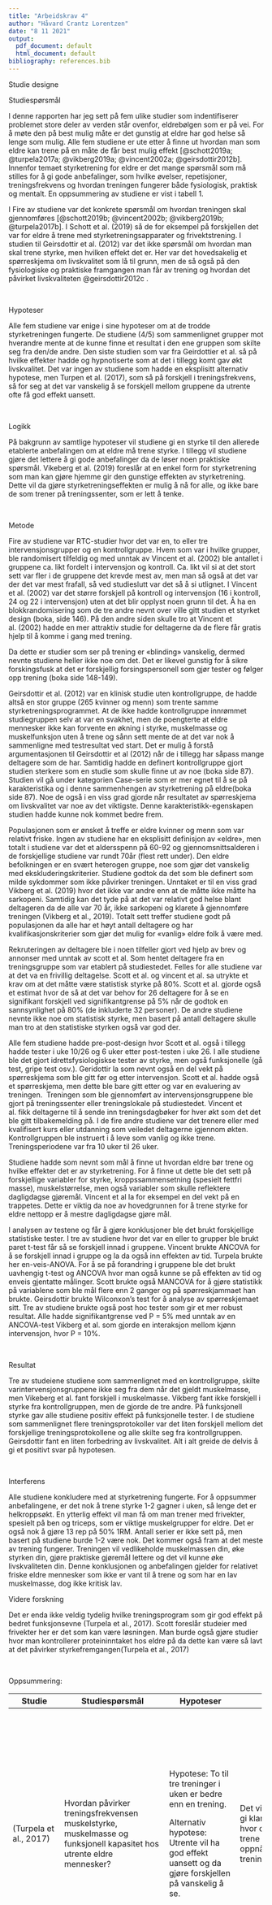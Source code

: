 ```yaml
---
title: "Arbeidskrav 4"
author: "Håvard Crantz Lorentzen"
date: "8 11 2021"
output:
  pdf_document: default
  html_document: default
bibliography: references.bib
---
```


Studie designe

Studiespørsmål

I denne rapporten har jeg sett på fem ulike studier som indentifiserer
problemet store deler av verden står ovenfor, eldrebølgen som er på vei. For å
møte den på best mulig måte er det gunstig at eldre har god helse så lenge som
mulig. Alle fem studiene er ute etter å finne ut hvordan man som eldre kan
trene på en måte de får best mulig effekt [@schott2019a; @turpela2017a; @vikberg2019a; @vincent2002a; @geirsdottir2012b]. Innenfor temaet styrketrening for
eldre er det mange spørsmål som må stilles for å gi gode anbefalinger, som hvilke
øvelser, repetisjoner, treningsfrekvens og hvordan treningen fungerer både
fysiologisk, praktisk og mentalt. En oppsummering av studiene er vist i tabell
1.

I Fire av studiene var det konkrete spørsmål om hvordan treningen skal
gjennomføres [@schott2019b; @vincent2002b; @vikberg2019b; @turpela2017b]. I Schott et al. (2019) så de for eksempel på forskjellen det var for eldre å trene med styrketreningsapparater og frivektstrening. I studien til Geirsdottir et al. (2012) var det ikke spørsmål om hvordan man skal trene styrke, men
hvilken effekt det er. Her var det hovedsakelig et spørreskjema om livskvalitet
som lå til grunn, men de så også på den fysiologiske og praktiske
framgangen man får av trening og hvordan det påvirket livskvaliteten @geirsdottir2012c .

 

Hypoteser

Alle fem studiene var enige i sine hypoteser om at de trodde
styrketreningen fungerte. De studiene (4/5) som sammenlignet grupper mot
hverandre mente at de kunne finne et resultat i den ene gruppen som skilte seg
fra den/de andre. Den siste studien som var fra Geirdottier et al. så på hvilke
effekter hadde og hypnotiserte som at det i tillegg komt gav økt livskvalitet. Det
var ingen av studiene som hadde en eksplisitt alternativ hypotese, men Turpen
et al. (2017), som så på forskjell i treningsfrekvens, så for seg at det var vanskelig
å se forskjell mellom gruppene da utrente ofte få god effekt uansett.

 

Logikk

På bakgrunn av samtlige hypoteser vil studiene gi
en styrke til den allerede etablerte anbefalingen om at eldre må trene styrke. I
tillegg vil studiene gjøre det lettere å gi gode anbefalinger da de løser noen praktiske
spørsmål. Vikeberg et al. (2019) foreslår at en enkel form for styrketrening
som man kan gjøre hjemme gir den gunstige effekten av styrketrening. Dette vil
da gjøre styrketreningseffekten er mulig å nå for alle, og ikke bare de som
trener på treningssenter, som er lett å tenke.

 

Metode

Fire av studiene var RTC-studier
hvor det var en, to eller tre intervensjonsgrupper og en kontrollgruppe. Hvem som
var i hvilke grupper, ble randomisert tilfeldig og med unntak av Vincent et al.
(2002) ble antallet i gruppene ca. likt fordelt i intervensjon og kontroll. Ca.
likt vil si at det stort sett var fler i de gruppene det krevde mest av, men man
så også at det var der det var mest frafall, så ved studieslutt var det så å si
utlignet. I Vincent et al. (2002) var det større forskjell på kontroll og
intervensjon (16 i kontroll, 24 og 22 i intervensjon) uten at det blir opplyst noen
grunn til det. Å ha en blokkrandomisering som de tre andre nevnt over ville
gitt studien et styrket design (boka, side 146). På den andre siden skulle tro
at Vincent et al. (2002) hadde en mer attraktiv studie for deltagerne da de
flere får gratis hjelp til å komme i gang med trening.

Da dette er studier som ser
på trening er «blinding» vanskelig, dermed nevnte studiene heller ikke noe om
det. Det er likevel gunstig for å sikre forskingsfusk at det er forskjellig
forsingspersonell som gjør tester og følger opp trening (boka side 148-149).

Geirsdottir et al. (2012) var en klinisk studie uten kontrollgruppe, de hadde altså en stor
gruppe (265 kvinner og menn) som trente samme styrketreningsprogrammet. At de
ikke hadde kontrollgruppe innrømmet studiegruppen selv at var en svakhet, men
de poengterte at eldre mennesker ikke kan forvente en økning i styrke, muskelmasse
og muskelfunksjon uten å trene og sånn sett mente de at det var nok å
sammenligne med testresultat ved start. Det er mulig å forstå argumentasjonen
til Geirsdottir et al (2012) når de i tillegg har såpass mange deltagere som de
har. Samtidig hadde en definert kontrollgruppe gjort studien sterkere som en
studie som skulle finne ut av noe (boka side 87). Studien vil gå under kategorien
Case-serie som er mer egnet til å se på karakteristika og i denne sammenhengen
av styrketrening på eldre(boka side 87). Noe de også i en viss grad gjorde når resultatet
av spørreskjema om livskvalitet var noe av det viktigste. Denne karakteristikk-egenskapen
studien hadde kunne nok kommet bedre frem.

Populasjonen som er ønsket å treffe er eldre kvinner
og menn som var relativt friske. Ingen av studiene har en eksplisitt definisjon
av «eldre», men totalt i studiene var det et aldersspenn på 60-92 og
gjennomsnittsalderen i de forskjellige studiene var rundt 70år (flest rett
under). Den eldre befolkningen er en svært heterogen gruppe, noe som gjør det vanskelig
med ekskluderingskriterier. Studiene godtok da det som ble definert som milde
sykdommer som ikke påvirker treningen. Unntaket er til en viss grad Vikberg et al. (2019) hvor det ikke var andre enn at de måtte
ikke måtte ha sarkopeni. Samtidig kan det tyde på at det var relativt god helse
blant deltageren da de alle var 70 år, ikke sarkopeni og klarete å gjennomføre
treningen (Vikberg et al., 2019). Totalt sett treffer studiene godt
på populasjonen da alle har et høyt antall deltagere og har kvalifikasjonskriterier
som gjør det mulig for «vanlig» eldre folk å være med.

Rekruteringen av deltagere
ble i noen tilfeller gjort ved hjelp av brev og annonser med unntak av scott et
al. Som hentet deltagere fra en treningsgruppe som var etablert på studiestedet.
Felles for alle studiene var at det va en frivillig deltagelse. Scott et al. og
vincent et al. sa utrykte et krav om at det måtte være statistisk styrke på 80%.
Scott et al. gjorde også et estimat hvor de så at det var behov for 26
deltagere for å se en signifikant forskjell ved signifikantgrense på 5% når de
godtok en sannsynlighet på 80% (de inkluderte 32 personer). De andre studiene
nevnte ikke noe om statistisk styrke, men basert på antall deltagere skulle man
tro at den statistiske styrken også var god der.

Alle fem studiene hadde pre-post-design
hvor Scott et al. også i tillegg hadde tester i uke 10/26 og 6 uker etter post-testen
i uke 26. I alle studiene ble det gjort idrettsfysiologiskse tester av styrke, men
også funksjonelle (gå test, gripe test osv.). Geridottir la som nevnt også en
del vekt på spørreskjema som ble gitt før og etter intervensjon. Scott et al.
hadde også et spørreskjema, men dette ble bare gitt etter og var en evaluering
av treningen.  Treningen som ble gjennomført
av intervensjonsgruppene ble gjort på treningssenter eller treningslokale på studiestedet.
Vincent et al. fikk deltagerne til å sende inn treningsdagbøker for hver økt
som det det ble gitt tilbakemelding på. I de fire andre studiene var det trenere
eller med kvalifisert kurs eller utdanning som veiledet deltagerne igjennom
økten. Kontrollgruppen ble instruert i å leve som vanlig og ikke trene.
Treningsperiodene var fra 10 uker til 26 uker.

Studiene hadde som nevnt som
mål å finne ut hvordan eldre bør trene og hvilke effekter det er av styrketrening.
For å finne ut dette ble det sett på forskjellige variabler for styrke, kroppssammensetning
(spesielt fettfri masse), muskelstørrelse, men også variabler som skulle
reflektere dagligdagse gjøremål. Vincent et al la for eksempel en del vekt på
en trappetes. Dette er viktig da noe av hovedgrunnen for å trene styrke for
eldre nettopp er å mestre dagligdagse gjøre mål.

I analysen av testene og får å
gjøre konklusjoner ble det brukt forskjellige statistiske tester. I tre av studiene
hvor det var en eller to grupper ble brukt paret t-test får så se forskjell
innad i gruppene. Vincent brukte ANCOVA for å se forskjell innad i gruppe og la
da også inn effekten av tid. Turpela brukte her en-veis-ANOVA. For å se på forandring
i gruppene ble det brukt uavhengig t-test og ANCOVA hvor man også kunne se på effekten
av tid og enveis gjentatte målinger. Scott
brukte også MANCOVA for å gjøre statistikk på variablene som ble mål flere enn
2 ganger og på spørreskjammaet han brukte. Geirsdottir brukte Wilconxon's test
for å analyse av spørreskjemaet sitt. Tre av studiene brukte også post hoc
tester som gir et mer robust resultat. Alle hadde signifikantgrense ved P = 5% med
unntak av en ANCOVA-test Vikberg et al. som gjorde en interaksjon mellom kjønn intervensjon,
hvor P = 10%.  

 

Resultat

Tre av studeiene studiene som
sammenlignet med en kontrollgruppe, skilte varintervensjonsgruppene ikke seg
fra dem når det gjeldt muskelmasse, men Vikeberg et al. fant forskjell i muskelmasse.
Vikberg fant ikke forskjell i styrke fra kontrollgruppen, men de gjorde de tre
andre. På funksjonell styrke gav alle studiene positiv effekt på funksjonelle
tester. I de studiene som sammenlignet flere treningsprotokoller var det liten forskjell
mellom det forskjellige treningsprotokollene og alle skilte seg fra
kontrollgruppen. Geirsdottir fant en liten forbedring av livskvalitet. Alt i
alt greide de delvis å gi et positivt svar på hypotesen.

 

Interferens

Alle studiene konkludere med at styrketrening fungerte. For å oppsummer
anbefalingene, er det nok å trene styrke 1-2 gagner i uken, så lenge det er helkroppsøkt.
En ytterlig effekt vil man få om man trener med frivekter, spesielt på ben og
triceps, som er viktige muskelgrupper for eldre. Det er også nok å gjøre 13 rep
på 50% 1RM. Antall serier er ikke sett på, men basert på studiene burde 1-2
være nok. Det kommer også fram at det meste av trening fungerer. Treningen vil vedlikeholde
muskelmassen din, øke styrken din, gjøre praktiske gjøremål lettere og det vil
kunne øke livskvaliteten din. Denne konklusjonen og anbefalingen gjelder for relativet
friske eldre mennesker som ikke er vant til å trene og som har en lav
muskelmasse, dog ikke kritisk lav.

Videre forskning

Det er enda ikke veldig tydelig hvilke treningsprogram som gir god
effekt på bedret funksjonsevne (Turpela et al., 2017). Scott foreslår studeier med
frivekter her er det som kan være løsningen. Man burde også gjøre studier hvor man
kontrollerer proteininntaket hos eldre på da dette kan være så lavt at det
påvirker styrkefremgangen(Turpela et al., 2017)

 

Oppsummering:

+-----------------------+------------------------------------------------------------------------------------------+-----------------------------------------------------------------------------------+--------------------------------------------------------------------------------+-------------------------------------------------------------------------------------------+-----------------------------------------------------------------------------------+-----------------------------------------------------------------------------------------+
| Studie                | Studiespørsmål                                                                           | Hypoteser                                                                         | Logikk                                                                         | Metode                                                                                    | Resultat                                                                          | Interferes                                                                              |
+=======================+==========================================================================================+===================================================================================+================================================================================+===========================================================================================+===================================================================================+=========================================================================================+
| (Turpela et al.,      | Hvordan                                                                                  | Hypotese:                                                                         | Det                                                                            | 4                                                                                         | Ikke                                                                              | Sunne                                                                                   |
| 2017)                 | påvirker treningsfrekvensen muskelstyrke, muskelmasse og funksjonell                     | To til tre treninger i uken er bedre enn en trening.                              | vil bli enklere å gi klare råd om hvor ofte eldre bør trene styrke for å oppnå | grupper basert på antall treninger i uken: ingen økter, 1 økt, 2 økter og 3               | sammenheng mellom treningsfrekvens og ganghastighet eller kroppssammensetning.    | eldre vil ha en gunstig effekt av å trene lavfrekvens helkropps styrketrening           |
|                       | kapasitet hos utrente eldre mennesker?                                                   |                                                                                   | treningseffekt.                                                                | økter. Intervensjonsperioden var 6 måneder med 3 måneder tilvenning i forkant.            | Alle skilte seg fra kontrollgruppen Dose-respons i forhold til 1RM og dynamisk    | (1-2 ganger i uken).                                                                    |
|                       |                                                                                          | Alternativ                                                                        |                                                                                | Styrketester og funksjonell kapasitet ble testet før og etter. Treningsøktene             | styrke (i treningsapparat)                                                        |                                                                                         |
|                       |                                                                                          | hypotese: Utrente vil ha god effekt uansett og da gjøre forskjellen på vanskelig  |                                                                                | var tradisjonell tung og eksplosiv trening. 106 kvinner og menn (64-75 år) som            |                                                                                   |                                                                                         |
|                       |                                                                                          | å se.                                                                             |                                                                                | var friske med unntak «normale» alderssjukdommer.                                         |                                                                                   |                                                                                         |
|                       |                                                                                          |                                                                                   |                                                                                |                                                                                           |                                                                                   |                                                                                         |
|                       |                                                                                          |                                                                                   |                                                                                | Ble                                                                                       |                                                                                   |                                                                                         |
|                       |                                                                                          |                                                                                   |                                                                                | brukt en-veis-ANOVA og en-veis-ANOVA med gjentatte målinger                               |                                                                                   |                                                                                         |
+-----------------------+------------------------------------------------------------------------------------------+-----------------------------------------------------------------------------------+--------------------------------------------------------------------------------+-------------------------------------------------------------------------------------------+-----------------------------------------------------------------------------------+-----------------------------------------------------------------------------------------+
| (Schott et al., 2019) | Studien                                                                                  | Begge                                                                             | Vil                                                                            | 32                                                                                        | Begge                                                                             | Trening                                                                                 |
|                       | hadde to formål:                                                                         | gruppene vil ha en fremgang i styrke, men gruppen som trener med frivekter        | gjøre det lettere å gi treingsanbefalinger for godt fungerende eldre           | friske kvinner og menn mellom 60 og 86 år ble fordelt i to grupper hvor den               | gruppene økte i alle øvelser og gjorde det bedre på dynamiske styrketester. For   | både med frivekter og maskin gir god styrkeeffekt, men frivektstrening gir              |
|                       |                                                                                          | vil få et bedre resultat sammenlignet med gruppen som trente med treningsapparat. |                                                                                | ene trente med frivekter, mens den andre trente med apparat.                              | triceps og ben var det større effekt av å trene med frivekter. Frivektstrening    | ytterlige effekt på ben og triceps. Disse to muskelgruppene er viktige for å            |
|                       | 1.Sammenligne                                                                            |                                                                                   |                                                                                |                                                                                           | var mer motiverende.                                                              | forebygge fall og i dagliglivet, frivektstrening er derfor å anbefale for eldre         |
|                       | effekten av intensiv frivektstrening med apparattrening hos godt fungerende eldre        |                                                                                   |                                                                                | Det                                                                                       |                                                                                   | som er godt fungerende.                                                                 |
|                       | mennesker.                                                                               |                                                                                   |                                                                                | ble gjennomført to treninger i uken hvor øvelsene ble gjort i 3 sett og 10-12             |                                                                                   |                                                                                         |
|                       |                                                                                          |                                                                                   |                                                                                | repetisjoner (10RM). Alle økter ble avsluttet med 20 min utholdenhetstrening.             |                                                                                   |                                                                                         |
|                       | 2.                                                                                       |                                                                                   |                                                                                | Testing av styrke og utholdenhet ble gjort ved start, 10 uker, 26 uker og 6               |                                                                                   |                                                                                         |
|                       | Se om intensiv trening med frivekter er gjennomførbart på denne gruppen                  |                                                                                   |                                                                                | uker etter intervensjon (uten trening). Det ble også utfylt spørreskjema                  |                                                                                   |                                                                                         |
|                       |                                                                                          |                                                                                   |                                                                                | etter intervensjon. Statistikk ble gjort ved uavhengig t-test, paret t-test,              |                                                                                   |                                                                                         |
|                       |                                                                                          |                                                                                   |                                                                                | MANCOVA, Cohens d og Pearsons korrelasjon.                                                |                                                                                   |                                                                                         |
+-----------------------+------------------------------------------------------------------------------------------+-----------------------------------------------------------------------------------+--------------------------------------------------------------------------------+-------------------------------------------------------------------------------------------+-----------------------------------------------------------------------------------+-----------------------------------------------------------------------------------------+
| (Vikberg et al.,      | Effekten                                                                                 | Styrketreningen                                                                   | Eldre                                                                          | 70                                                                                        | Det                                                                               | Styrketrening                                                                           |
| 2019)                 | av 10-ukers trening med enkle styrkeøvelser og lite utstyr ledet av instruktør           | vil gi positiv effekt på funksjonell styrke                                       | kan på en enkel måte få god effekt av styrketrening.                           | kvinner og menn med presarkopeni ble fordelt i kontroll (36) og                           | var økning i styrke fra post til pre hos intervensjonsgruppen, men de skilte      | med enkelt utstyr som man kan gjøre nesten hvor som helst er effektivt for å            |
|                       | på personer med presarkopeni. Hovedspørsmålene er om treningen gir effekt på funksjonell |                                                                                   |                                                                                | intervensjonsgruppe (34). Intervensjonsgruppen trente tre gruppetreninger i               | seg ikke fra kontroll. Kroppssammensetning var bedret innad i gruppen og i        | hindre tap av muskelstyrke og øke muskelmasse for eldre med presarkopeni                |
|                       | styrke og om det påvirker kroppssammensetningen                                          |                                                                                   |                                                                                | uken i 10 uker. Det var ingen tydelige ekskluderingskriterier. Treningene var             | forhold til kontroll.                                                             |                                                                                         |
|                       |                                                                                          |                                                                                   |                                                                                | helkroppsøkter med enkle øvelser. Intensiteten skulle ligge på RPE mellom 6               |                                                                                   |                                                                                         |
|                       |                                                                                          |                                                                                   |                                                                                | og 7 (skala 1-10). Det ble gjort et testbatteri før og etter bestående av funksjonelle    |                                                                                   |                                                                                         |
|                       |                                                                                          |                                                                                   |                                                                                | tester i tillegg til tester av kroppssammensetning. Paret T-test ble brukt                |                                                                                   |                                                                                         |
|                       |                                                                                          |                                                                                   |                                                                                | for å se forskjell innad i gruppene. ANCOVA ble brukt få se forskjell mellom              |                                                                                   |                                                                                         |
|                       |                                                                                          |                                                                                   |                                                                                | gruppene.                                                                                 |                                                                                   |                                                                                         |
+-----------------------+------------------------------------------------------------------------------------------+-----------------------------------------------------------------------------------+--------------------------------------------------------------------------------+-------------------------------------------------------------------------------------------+-----------------------------------------------------------------------------------+-----------------------------------------------------------------------------------------+
| (Geirsdottir et       | Hva                                                                                      | Styrketreningen                                                                   | Styrketrening                                                                  | 265                                                                                       | Det                                                                               | 12                                                                                      |
| al., 2012)            | er styrketreningseffekten på eldre mennesker, spesielt med tanke på helse                | vil gi god effekt på muskelmassen og styrken som igjen vil øke helse relatert     | vil gi høyere livskvalitet hos eldre                                           | friske kvinner og menn mellom 65 og 92 år gikk igjennom et 12 ukers                       | var en økning i muskelmasse, styrke og funksjonell kapasitet. Det var en          | uker med styrketrening vil gi god effekt på styrke, kroppssammensetning og muskelmasse. |
|                       | relatert til livskvalitet, men også styrke, kroppssammensetning og                       | til livskvalitet.                                                                 |                                                                                | treningsprogram med tre økter i uken med. Øktene var helkroppsprogram (3 sett,            | liten, men signifikant økning i livskvalitet                                      | Dette vil igjen gi bedre livskvalitet. Ved styrketrening vil en også hindre             |
|                       | funksjonell kapasitet                                                                    |                                                                                   |                                                                                | 6-8 rep på 75-80% av 1RM per øvelse). Motstanden ble økt 5-10% hver uke. Før og           |                                                                                   | fallet i muskelstyrke og muskelmasse.                                                   |
|                       |                                                                                          |                                                                                   |                                                                                | etter ble det testet styrke, kroppssammensetning, funksjonell styrke og tatt spørreskjema |                                                                                   |                                                                                         |
|                       |                                                                                          |                                                                                   |                                                                                | om livskvalitet. Statistikk mellom de som droppet ut og de andre ble                      |                                                                                   |                                                                                         |
|                       |                                                                                          |                                                                                   |                                                                                | analysert ved uavhengig t-test. Paret t-test ble brukt for å se på forskjell mellom       |                                                                                   |                                                                                         |
|                       |                                                                                          |                                                                                   |                                                                                | pre og post. Wilcoxon test ble brukt for å se på pre og post spørreskjema. Persons        |                                                                                   |                                                                                         |
|                       |                                                                                          |                                                                                   |                                                                                | og Spearmans r ble brukt for å se på korrelasjoner mellom spørreskjemavariabler           |                                                                                   |                                                                                         |
|                       |                                                                                          |                                                                                   |                                                                                | og kroppssammensetning, styrke og funksjon.                                               |                                                                                   |                                                                                         |
+-----------------------+------------------------------------------------------------------------------------------+-----------------------------------------------------------------------------------+--------------------------------------------------------------------------------+-------------------------------------------------------------------------------------------+-----------------------------------------------------------------------------------+-----------------------------------------------------------------------------------------+
| (Vincent et al.,      | Er                                                                                       | Styrketrening                                                                     | Man                                                                            | 62                                                                                        | Begge                                                                             | Eldre                                                                                   |
| 2002)                 | det forskjell på treningseffekten av å trene høyere vekt og lavere antall repetisjoner   | med lavere vekt og flere repetisjoner fungerer like bra som høy vekt og få        | kan anbefale trening som oppleves lettere og som er mindre skadeutsatt.        | Friske kvinner og menn mellom 60 og 83 år trenete eller var i kontroll i 26               | treningsgruppene fikk økning i muskelstyrke og muskelutholdenhet, samt i          | friske mennesker kan få like godt resultat med 13 rep på 50% av 1 RM, 8 rep             |
|                       | og lavere vekt og flere repetisjoner hos eldre mennesker                                 | repetisjoner.                                                                     |                                                                                | uker. De som trente, trente enten 50% av 1RM \*13 rep eller 80% av 1RM 8 rep i            | trappetesten i forhold til kontroll, men ingen forskjell mellom treningsgruppene. | på 80% av 1RM. Dette gjør styrketrening enklere i tillegg til lavere skaderisiko.       |
|                       |                                                                                          |                                                                                   |                                                                                | en serie per treningsapparat (volum blir ca. det samme for begge). Basert på              |                                                                                   |                                                                                         |
|                       |                                                                                          |                                                                                   |                                                                                | borgs skala (6-20), ble det gjort økninger i vekt på treningen. Før og etter              |                                                                                   |                                                                                         |
|                       |                                                                                          |                                                                                   |                                                                                | perioden ble det testet kroppssammensetning, diet, styrke, utholdende styrke              |                                                                                   |                                                                                         |
|                       |                                                                                          |                                                                                   |                                                                                | og trappetest. ANOVA ble brukt for å se forskjell innad og mellom gruppene over           |                                                                                   |                                                                                         |
|                       |                                                                                          |                                                                                   |                                                                                | tid. For de endelige resultatet ble ANCOVA brukt for å se på forskjeller                  |                                                                                   |                                                                                         |
+-----------------------+------------------------------------------------------------------------------------------+-----------------------------------------------------------------------------------+--------------------------------------------------------------------------------+-------------------------------------------------------------------------------------------+-----------------------------------------------------------------------------------+-----------------------------------------------------------------------------------------+

 
